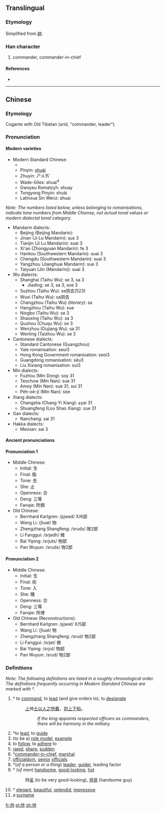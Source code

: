 {{also|帥}}
==Translingual==
===Etymology===
Simplified from [[帥]].

===Han character===
{{Han char|rn=50|rad=巾|as=02|sn=5|four=|canj=中中中月 (LLLB)}}

# commander, commander-in-chief

====References====
* {{Han ref|kx=0328.081|hdz=10729.020|uh=5E05|ud=24069}}

----
==Chinese==
{{zh-forms|[[帅]]|[[帥]]}}
===Etymology===
Cogante with Old Tibetan <span style="font-size:220%">{{Tibt|[[སྲིད]]}}</span> (''srid'', "commander, leader").

===Pronunciation===
====Modern varieties====
*Modern Standard Chinese:
**{{IPA|/{{User:Wjcd/py-ipa|s|h|u|a|i|4}}/}}
**Pinyin: [[shuài]] 
**Zhuyin: ㄕㄨㄞˋ
**Wade-Giles: shuai<sup>4</sup>
**Gwoyeu Romatzyh: shuay
**Tongyong Pinyin: shuài
**Latinxua Sin Wenz: shuai
''Note: The numbers listed below, unless belonging to romanisations, indicate tone numbers from Middle Chiense, not actual tonal values or modern dialectal tonal category.''
*Mandarin dialects:
**Beijing (Beijing Mandarin): {{IPA|/{{User:Wjcd/py-ipa|s|h|u|a|i|4}}/}}
**Jinan (Ji Lu Mandarin): ṣuɛ 3
**Tianjin (Ji Lu Mandarin): suai 3
**Xi'an (Zhongyuan Mandarin): fe 3
**Hankou (Southwestern Mandarin): suai 3
**Chengdu (Southwestern Mandarin): suai 3
**Yangzhou (Jianghuai Mandarin): sue 3
**Taiyuan (Jin (Mandarin)): suai 3
*Wu dialects:
**Shanghai (Taihu Wu): se 3, sa 3
***Jiading: se 3, sa 3, soe 3
**Suzhou (Taihu Wu): se阴去(523)
**Wuxi (Taihu Wu): sa阴去
**Changzhou (Taihu Wu) (''literary''): sa
**Hangzhou (Taihu Wu): sue
**Ningbo (Taihu Wu): se 3
**Shaoxing (Taihu Wu): sa 3
**Quzhou (Chuqu Wu): se 3
**Wenzhou (Oujiang Wu): sa 31
**Wenling (Taizhou Wu): se 3
*Cantonese dialects:
**Standard Cantonese (Guangzhou): {{IPA|/sœy˧˧/}}
**Yale romanisation: seui3
**Hong Kong Government romanisation: seoi3
**Guangdong romanisation: sêu3
**Liu Xixiang romanisation: sui3
*Min dialects:
**Fuzhou (Min Dong): soy 31
**Teochow (Min Nan): sue 31
**Amoy (Min Nan): sue 31, sui 31
**Pe̍h-oē-jī (Min Nan): sòe
*Xiang dialects:
**Changsha (Chang Yi Xiang): ɕyai 31
**Shuangfeng (Lou Shao Xiang): sue 31
*Gan dialects:
**Nanchang: sai 31
*Hakka dialects:
**Meixian: sai 3

====Ancient pronunciations====
====Pronunciation 1====
*Middle Chinese: 
**Initial: 生
**Final: 脂
**Tone: 去
**She: 止
**Openness: 合
**Deng: 三等
**Fanqie: 所類
*Old Chinese:
**Bernhard Karlgren:  /ʂi̯wəd/  Ⅹ/6部 
**Wang Li: /ʃiuət/ 物
**Zhengzhang Shangfeng: /sruds/ 隊2部
**Li Fanggui: /srjədh/ 微
**Bai Yiping: /srjuts/  物部 
**Pan Wuyun: /sruds/  物2部

====Pronunciation 2====
*Middle Chinese: 
**Initial: 生
**Final: 術
**Tone: 入
**She: 臻
**Openness: 合
**Deng: 三等
**Fanqie: 所律
*Old Chinese (Reconstructions):
**Bernhard Karlgren:  /ʂi̯wət/  Ⅹ/5部 
**Wang Li: /ʃiuət/ 物
**Zhengzhang Shangfeng: /srud/ 物2部
**Li Fanggui: /srjət/ 微
**Bai Yiping: /srjut/  物部 
**Pan Wuyun: /srud/  物2部 

===Definitions===
{{cmn-noun|s|pin=shuài|pint=shuai4|tra=帥|sim=帅|rs=巾02}}

''Note: The following definitions are listed in a roughly chronological order. The definitions frequently occurring in Modern Standard Chinese are marked with †.''
#†{{military|lang=zh}} to [[command]], to [[lead]] (and give orders to), to [[designate]]
#:[[上]]帅[[士]][[以]][[人]][[之]][[所]][[戴]]，[[则]][[上下]][[和]]。
#::''If the king appoints respected officers as commanders, there will be harmony in the military.''
#†to [[lead]], to [[guide]]
#(to be a) [[role model]], [[example]]
#to [[follow]], to [[adhere]] to
#[[rapid]], [[sharp]], [[sudden]]
#†[[commander-in-chief]], [[marshal]]
#[[officialdom]], [[senior]] [[official]]s
#†(''of a person or a thing'') [[leader]], [[guider]], leading factor
#†{{colloquial|lang=zh}} (''of men'') [[handsome]], [[good-looking]], [[hot]]
#:帅[[呆]] (to be very good-looking), [[帅哥]] (handsome guy)
#†{{colloquial|lang=zh}} [[elegant]], [[beautiful]], [[splendid]], [[impressive]]
#a [[surname]]

[[fr:帅]]
[[pl:帅]]
[[zh:帅]]